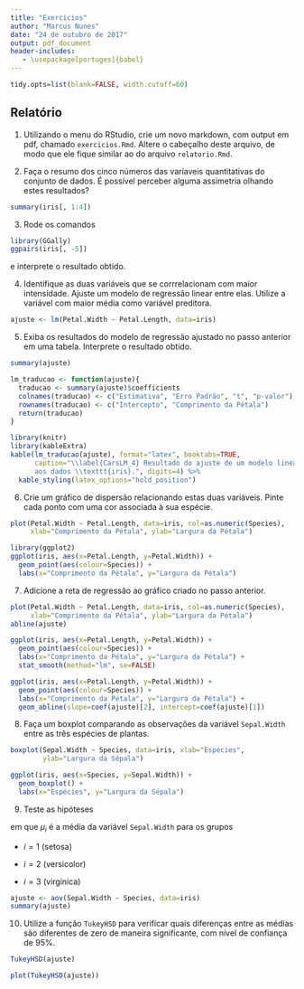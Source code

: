 ```yaml
---
title: "Exercícios"
author: "Marcus Nunes"
date: "24 de outubro de 2017"
output: pdf_document
header-includes:
   - \usepackage[portuges]{babel}
---
```


```r
tidy.opts=list(blank=FALSE, width.cutoff=60)
```

## Relatório

1. Utilizando o menu do RStudio, crie um novo markdown, com output em pdf, chamado `exercicios.Rmd`. Altere o cabeçalho deste arquivo, de modo que ele fique similar ao do arquivo `relatorio.Rmd`.

2. Faça o resumo dos cinco números das varíaveis quantitativas do conjunto de dados. É possível perceber alguma assimetria olhando estes resultados?

```r
summary(iris[, 1:4])
```

3. Rode os comandos 

```r
library(GGally)
ggpairs(iris[, -5])
```

e interprete o resultado obtido.

4. Identifique as duas variáveis que se corrrelacionam com maior intensidade. Ajuste um modelo de regressão linear entre elas. Utilize a variável com maior média como variável preditora.

```r
ajuste <- lm(Petal.Width ~ Petal.Length, data=iris)
```

5. Exiba os resultados do modelo de regressão ajustado no passo anterior em uma tabela. Interprete o resultado obtido.

```r
summary(ajuste)

lm_traducao <- function(ajuste){
  traducao <- summary(ajuste)$coefficients
  colnames(traducao) <- c("Estimativa", "Erro Padrão", "t", "p-valor")
  rownames(traducao) <- c("Intercepto", "Comprimento da Pétala")
  return(traducao)
}

library(knitr)
library(kableExtra)
kable(lm_traducao(ajuste), format="latex", booktabs=TRUE,
      caption="\\label{CarsLM_4} Resultado do ajuste de um modelo linear 
      aos dados \\texttt{iris}.", digits=4) %>%
  kable_styling(latex_options="hold_position")
```

6. Crie um gráfico de dispersão relacionando estas duas variáveis. Pinte cada ponto com uma cor associada à sua espécie.

```r
plot(Petal.Width ~ Petal.Length, data=iris, col=as.numeric(Species),
     xlab="Comprimento da Pétala", ylab="Largura da Pétala")

library(ggplot2)
ggplot(iris, aes(x=Petal.Length, y=Petal.Width)) +
  geom_point(aes(colour=Species)) +
  labs(x="Comprimento da Pétala", y="Largura da Pétala")
```

7. Adicione a reta de regressão ao gráfico criado no passo anterior.

```r
plot(Petal.Width ~ Petal.Length, data=iris, col=as.numeric(Species),
     xlab="Comprimento da Pétala", ylab="Largura da Pétala")
abline(ajuste)

ggplot(iris, aes(x=Petal.Length, y=Petal.Width)) +
  geom_point(aes(colour=Species)) +
  labs(x="Comprimento da Pétala", y="Largura da Pétala") +
  stat_smooth(method="lm", se=FALSE)

ggplot(iris, aes(x=Petal.Length, y=Petal.Width)) +
  geom_point(aes(colour=Species)) +
  labs(x="Comprimento da Pétala", y="Largura da Pétala") +
  geom_abline(slope=coef(ajuste)[2], intercept=coef(ajuste)[1])
```

8. Faça um boxplot comparando as observações da variável `Sepal.Width` entre as três espécies de plantas.


```r
boxplot(Sepal.Width ~ Species, data=iris, xlab="Espécies", 
        ylab="Largura da Sépala")

ggplot(iris, aes(x=Species, y=Sepal.Width)) +
  geom_boxplot() +
  labs(x="Espécies", y="Largura da Sépala")
```


9. Teste as hipóteses

\begin{align*}
H_0 &: \mu_1 = \mu_2 = \mu_3 \\
H_0 &: \mbox{pelo menos um par $\mu_i \neq \mu_j$, se $i \neq j$}
\end{align*}

\noindent em que $\mu_i$ é a média da variável `Sepal.Width` para os grupos 

* $i = 1 \mbox{ (setosa})$

* $i = 2 \mbox{ (versicolor})$

* $i = 3 \mbox{ (virginica})$

```r
ajuste <- aov(Sepal.Width ~ Species, data=iris)
summary(ajuste)
```

10. Utilize a função `TukeyHSD` para verificar quais diferenças entre as médias são diferentes de zero de maneira significante, com nível de confiança de 95%.

```r
TukeyHSD(ajuste)

plot(TukeyHSD(ajuste))
```


